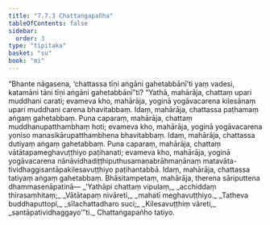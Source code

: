 ```yaml
---
title: "7.7.3 Chattaṅgapañha"
tableOfContents: false
sidebar:
  order: 3
type: "tipitaka"
basket: "su"
book: "mi"
---
```



<DynamicBreadcrumb />

<Division number="287" book="mi">

<Paragraph number="1993" book="mi">
“Bhante nāgasena, ‘chattassa tīṇi aṅgāni gahetabbānī’ti yaṃ vadesi, katamāni tāni tīṇi aṅgāni gahetabbānī”ti? “Yathā, mahārāja, chattaṃ upari muddhani carati; evameva kho, mahārāja, yoginā yogāvacarena kilesānaṃ upari muddhani carena bhavitabbaṃ. Idaṃ, mahārāja, chattassa paṭhamaṃ aṅgaṃ gahetabbaṃ.
</Paragraph>

<Paragraph number="1994" book="mi">
Puna caparaṃ, mahārāja, chattaṃ muddhanupatthambhaṃ hoti; evameva kho, mahārāja, yoginā yogāvacarena yoniso manasikārupatthambhena bhavitabbaṃ. Idaṃ, mahārāja, chattassa dutiyaṃ aṅgaṃ gahetabbaṃ.
</Paragraph>

<Paragraph number="1995" book="mi">
Puna caparaṃ, mahārāja, chattaṃ vātātapameghavuṭṭhiyo paṭihanati; evameva kho, mahārāja, yoginā yogāvacarena nānāvidhadiṭṭhiputhusamaṇabrāhmaṇānaṃ matavāta-tividhaggisantāpakilesavuṭṭhiyo paṭihantabbā. Idaṃ, mahārāja, chattassa tatiyaṃ aṅgaṃ gahetabbaṃ. Bhāsitampetaṃ, mahārāja, therena sāriputtena dhammasenāpatinā—
</Paragraph>

<Paragraph number="1996" type="verses" book="mi">
_‘Yathāpi chattaṃ vipulaṃ,_  
_acchiddaṃ thirasaṃhitaṃ;_  
_Vātātapaṃ nivāreti,_  
_mahatī meghavuṭṭhiyo._  

</Paragraph>

<Paragraph number="1997" type="verses" book="mi">
_Tatheva buddhaputtopi,_  
_sīlachattadharo suci;_  
_Kilesavuṭṭhiṃ vāreti,_  
_santāpatividhaggayo’”ti._  


</Paragraph>
</Division>

<Paragraph number="1998" type="center" book="mi">
Chattaṅgapañho tatiyo.
</Paragraph>